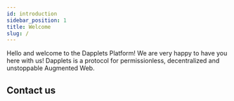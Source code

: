 ```yaml
---
id: introduction
sidebar_position: 1
title: Welcome
slug: /
---
```


Hello and welcome to the Dapplets Platform! We are very happy to have you here with us! Dapplets is a protocol for permissionless, decentralized and unstoppable Augmented Web.

## Contact us

